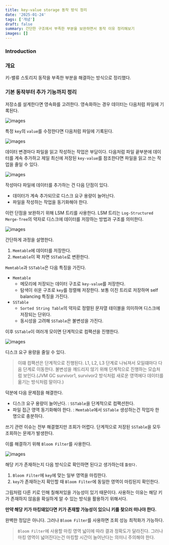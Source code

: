 ```yaml
---
title: key-value storage 동작 방식 정리
date: '2025-01-24'
tags: ['개념']
draft: false
summary: 간단한 구조에서 부족한 부분을 보완하면서 동작 이유 정리해보기
images: []
---
```


### Introduction

<TOCInline toc={props.toc} exclude="Introduction" />

### 개요

키-밸류 스토리지 동작을 부족한 부분을 해결하는 방식으로 정리했다.

### 기본 동작부터 추가 기능까지 정리

저장소를 설계한다면 영속화를 고려한다.
영속화하는 경우 데이터는 다음처럼 파일에 기록된다.

![images](/static/images/study/key-value-storage/1.png)

특정 `key`의 `value`를 수정한다면 다음처럼 파일에 기록된다.

![images](/static/images/study/key-value-storage/2.png)

데이터 변경마다 파일을 읽고 작성하는 작업은 부담이다.
다음처럼 파일 끝부분에 데이터를 계속 추가하고 제일 최신에 저장된 `key-value`를 참조한다면 파일을 읽고 쓰는 작업을 줄일 수 있다.

![images](/static/images/study/key-value-storage/3.png)

작성마다 파일에 데이터를 추가하는 건 다음 단점이 있다.

- 데이터가 계속 추가되므로 디스크 요구 용량이 늘어난다.
- 파일을 작성하는 작업을 동기화해야 한다.

이런 단점을 보완하기 위해 LSM 트리를 사용한다.
LSM 트리는 `Log-Structured Merge-Tree`의 약자로 디스크에 데이터를 저장하는 방법과 구조를 의미한다.

![images](/static/images/study/key-value-storage/4.png)

간단하게 과정을 설명한다.

1. `Memtable`에 데이터를 저장한다.
2. `Memtable`이 꽉 차면 `SSTable`로 변환한다.

`Memtable`과 `SSTable`은 다음 특징을 가진다.

- `Memtable`
    - 메모리에 저장되는 데이터 구조로 `key-value`를 저장한다.
    - 탐색이 쉬운 구조로 `key`를 정렬해 저장한다. 보통 이진 트리로 저장하며 self balancing 특징을 가진다.
- `SSTable`
    - `Sorted String Table`의 약자로 정렬된 문자열 테이블을 의미하며 디스크에 저장되는 단위다.
    - 동시성을 고려해 `SSTable`은 불변성을 가진다.

이후 `SSTable`이 여러개 모이면 단계적으로 컴팩션을 진행한다.

![images](/static/images/study/key-value-storage/5.png)

디스크 요구 용량을 줄일 수 있다.

> 이떄 컴팩션은 단계적으로 진행된다. L1, L2, L3 단계로 나눠져서 모일떄마다 다음 단계로 이동한다.
> 불변성을 깨드리지 않기 위해 단계적으로 진행하는 모습처럼 보인다.(JVM GC survivor1, survivor2 방식처럼 새로운 영역에다 데이터를 옮기는 방식처럼 말이다.)

덕분에 다음 문제점을 해결한다.

- 디스크 요구 용량이 늘어난다. : `SSTable`을 단계적으로 컴팩션한다.
- 파일 접근 영역 동기화해야 한다. : `Memtable`에서 `SSTable` 생성하는건 작업자 한 명으로 충분하다.

쓰기 관련 이슈는 전부 해결했지만 조회가 어렵다.
단계적으로 저장된 `SSTable`을 모두 조회하는 문제가 발생한다.

이를 해결하기 위해 `Bloom Filter`를 사용한다.

![images](/static/images/study/key-value-storage/6.png)

해당 키가 존재하는지 다음 방식으로 확인하면 된다고 생가하는데 `틀렸다.`

1. `Bloom Filter`에 `key`에 맞는 일부 영역을 마킹한다.
2. `key`가 존재하는지 확인할 때 `Bloom Filter`에 동일한 영역이 마킹된지 확인한다.

그림처럼 다른 키로 인해 칠해져있을 가능성이 있기 때문이다.
사용하는 이유는 해당 키가 존재하지 않음을 확실하게 알 수 있는 방식을 활용하기 위해서다.

**만약 해당 키가 마킹돼있다면 키가 존재할 가능성이 있으니 키를 찾으러 떠나야 한다.**

완벽한 정답은 아니다. 그러나 `Bloom Filter`를 사용하면 조회 성능 최적화가 가능하다.

> `Bloom Filter`에 사용할 마킹 영역 넓이에 따라 결과 정확도가 달라진다.
> 그러나 마킹 영역이 넓어진다는건 마킹할 시간이 늘어난다는 의미니 주의해야 한다.
